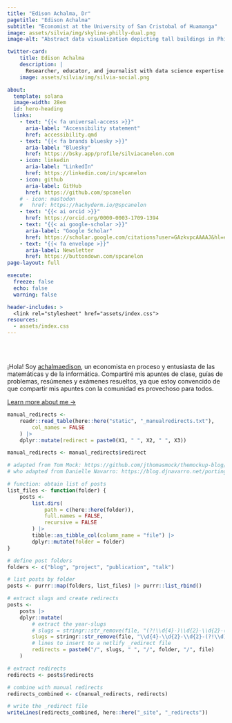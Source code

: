 ```yaml
---
title: "Edison Achalma, Dr"
pagetitle: "Edison Achalma"
subtitle: "Economist at the University of San Cristobal of Huamanga"
image: assets/silvia/img/skyline-philly-dual.png
image-alt: "Abstract data visualization depicting tall buildings in Philadelphia as a circle. The text inside the circle reads Philadelphia Skyline"

twitter-card:
    title: Edison Achalma
    description: |
      Researcher, educator, and journalist with data science expertise.
    image: assets/silvia/img/silvia-social.png

about:
  template: solana
  image-width: 28em
  id: hero-heading
  links:
    - text: "{{< fa universal-access >}}"
      aria-label: "Accessibility statement"
      href: accessibility.qmd
    - text: "{{< fa brands bluesky >}}"
      aria-label: "Bluesky"
      href: https://bsky.app/profile/silviacanelon.com
    - icon: linkedin
      aria-label: "LinkedIn"
      href: https://linkedin.com/in/spcanelon
    - icon: github
      aria-label: GitHub
      href: https://github.com/spcanelon
    # - icon: mastodon
    #   href: https://hachyderm.io/@spcanelon
    - text: "{{< ai orcid >}}"
      href: https://orcid.org/0000-0003-1709-1394
    - text: "{{< ai google-scholar >}}"
      aria-label: "Google Scholar"
      href: https://scholar.google.com/citations?user=GAzkvpcAAAAJ&hl=en&oi=ao
    - text: "{{< fa envelope >}}"
      aria-label: Newsletter
      href: https://buttondown.com/spcanelon
page-layout: full

execute: 
  freeze: false
  echo: false
  warning: false

header-includes: >
  <link rel="stylesheet" href="assets/index.css">
resources:
  - assets/index.css
---
```


<br><br>


::: {#hero-heading}

¡Hola! Soy [achalmaedison](https://achalmaedison.netlify.app/resources/cv.pdf), un economista en proceso y entusiasta de las matemáticas y de la informática. Compartiré mis apuntes de clase, guías de problemas, resúmenes y exámenes resueltos, ya que estoy convencido de que compartir mis apuntes con la comunidad es provechoso para todos.

[Learn more about me &rarr;](/about){.about-links .subtitle}

:::
<!-- hero-heading -->

```r

manual_redirects <-
    readr::read_table(here::here("static", "_manualredirects.txt"),
        col_names = FALSE
    ) |>
    dplyr::mutate(redirect = paste0(X1, " ", X2, " ", X3))

manual_redirects <- manual_redirects$redirect
```

```r

# adapted from Tom Mock: https://github.com/jthomasmock/themockup-blog/blob/master/index.qmd#L27C1-L48C4
# who adapted from Danielle Navarro: https://blog.djnavarro.net/porting-to-quarto/#netlify-redirects

# function: obtain list of posts
list_files <- function(folder) {
    posts <-
        list.dirs(
            path = c(here::here(folder)),
            full.names = FALSE,
            recursive = FALSE
        ) |>
        tibble::as_tibble_col(column_name = "file") |>
        dplyr::mutate(folder = folder)
}

# define post folders
folders <- c("blog", "project", "publication", "talk")

# list posts by folder
posts <- purrr::map(folders, list_files) |> purrr::list_rbind()

# extract slugs and create redirects
posts <-
    posts |>
    dplyr::mutate(
        # extract the year-slugs
        # slugs = stringr::str_remove(file, "(?!\\d{4}-)\\d{2}-\\d{2}-(?!\\d)"),
        slugs = stringr::str_remove(file, "\\d{4}-\\d{2}-\\d{2}-(?!\\d)"),
        # lines to insert to a netlify _redirect file
        redirects = paste0("/", slugs, " ", "/", folder, "/", file)
    )

# extract redirects
redirects <- posts$redirects

# combine with manual redirects
redirects_combined <- c(manual_redirects, redirects)

# write the _redirect file
writeLines(redirects_combined, here::here("_site", "_redirects"))
```